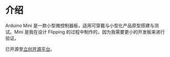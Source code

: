 # 介绍

Arduino Mini 是一款小型微控制器板，适用可穿戴与小型化产品原型搭建与测试。Mini 是我在设计 Flipping 的过程中制作的，因为我需要更小的开发板来进行验证。

已开源至[立创开源平台](https://oshwhub.com/camcyano/arduinomini)。
